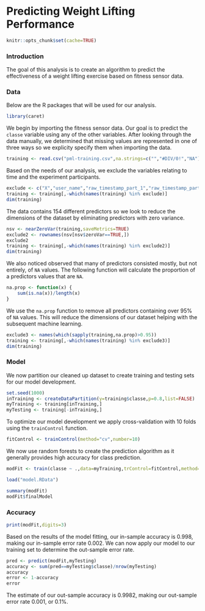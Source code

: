 Predicting Weight Lifting Performance
========================================================

```r
knitr::opts_chunk$set(cache=TRUE)
```

### Introduction

The goal of this analysis is to create an algorithm to predict the effectiveness of a weight lifting exercise based on fitness sensor data.

### Data

Below are the R packages that will be used for our analysis.

```r
library(caret)
```

We begin by importing the fitness sensor data. Our goal is to predict the `classe` variable using any of the other variables. After looking through the data manually, we determined that missing values are represented in one of three ways so we explicity specify them when importing the data.

```r
training <- read.csv("pml-training.csv",na.strings=c("","#DIV/0!","NA"))
```

Based on the needs of our analysis, we exclude the variables relating to time and the experiment participants.

```r
exclude <- c("X","user_name","raw_timestamp_part_1","raw_timestamp_part_2","cvtd_timestamp")
training <- training[,-which(names(training) %in% exclude)]
dim(training)
```

The data contains 154 different predictors so we look to reduce the dimensions of the dataset by eliminating predictors with zero variance.

```r
nsv <- nearZeroVar(training,saveMetrics=TRUE)
exclude2 <- rownames(nsv[nsv$zeroVar==TRUE,])
exclude2
training <- training[,-which(names(training) %in% exclude2)]
dim(training)
```

We also noticed observed that many of predictors consisted mostly, but not entirely, of `NA` values. The following function will calculate the proportion of a predictors values that are `NA`.

```r
na.prop <- function(x) {
    sum(is.na(x))/length(x)
}
```

We use the `na.prop` function to remove all predictors containing over 95% of `NA` values. This will reduce the dimensions of our dataset helping with the subsequent machine learning.

```r
exclude3 <- names(which(sapply(training,na.prop)>0.95))
training <- training[,-which(names(training) %in% exclude3)]
dim(training)
```


### Model

We now partition our cleaned up dataset to create training and testing sets for our model development.

```r
set.seed(1000)
inTraining <- createDataPartition(y=training$classe,p=0.8,list=FALSE)
myTraining <- training[inTraining,]
myTesting <- training[-inTraining,]
```

To optimize our model development we apply cross-validation with 10 folds using the `trainControl` function.

```r
fitControl <- trainControl(method="cv",number=10)
```

We now use random forests to create the prediction algorithm as it generally provides high accuracy for class prediction.

```r
modFit <- train(classe ~ .,data=myTraining,trControl=fitControl,method="rf")
```

```r
load("model.RData")
```

```r
summary(modFit)
modFit$finalModel
```


### Accuracy

```r
print(modFit,digits=3)
```

Based on the results of the model fitting, our in-sample accuracy is 0.998, making our in-sample error rate 0.002. We can now apply our model to our training set to determine the out-sample error rate.

```r
pred <- predict(modFit,myTesting)
accuracy <- sum(pred==myTesting$classe)/nrow(myTesting)
accuracy
error <- 1-accuracy
error
```

The estimate of our out-sample accuracy is 0.9982, making our out-sample error rate 0.001, or 0.1%.
